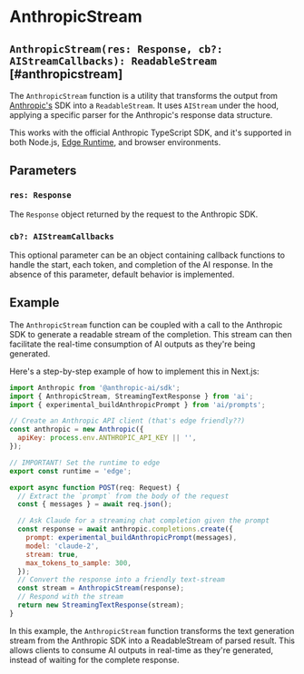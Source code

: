 # AnthropicStream

## `AnthropicStream(res: Response, cb?: AIStreamCallbacks): ReadableStream` [#anthropicstream]

The `AnthropicStream` function is a utility that transforms the output from [Anthropic's](https://www.anthropic.com) SDK into a `ReadableStream`. It uses `AIStream` under the hood, applying a specific parser for the Anthropic's response data structure.

This works with the official Anthropic TypeScript SDK, and it's supported in both Node.js, [Edge Runtime](https://edge-runtime.vercel.app), and browser environments.

## Parameters

### `res: Response`

The `Response` object returned by the request to the Anthropic SDK.

### `cb?: AIStreamCallbacks`

This optional parameter can be an object containing callback functions to handle the start, each token, and completion of the AI response. In the absence of this parameter, default behavior is implemented.

## Example

The `AnthropicStream` function can be coupled with a call to the Anthropic SDK to generate a readable stream of the completion. This stream can then facilitate the real-time consumption of AI outputs as they're being generated.

Here's a step-by-step example of how to implement this in Next.js:

```js filename="app/api/completion/route.ts"
import Anthropic from '@anthropic-ai/sdk';
import { AnthropicStream, StreamingTextResponse } from 'ai';
import { experimental_buildAnthropicPrompt } from 'ai/prompts';

// Create an Anthropic API client (that's edge friendly??)
const anthropic = new Anthropic({
  apiKey: process.env.ANTHROPIC_API_KEY || '',
});

// IMPORTANT! Set the runtime to edge
export const runtime = 'edge';

export async function POST(req: Request) {
  // Extract the `prompt` from the body of the request
  const { messages } = await req.json();

  // Ask Claude for a streaming chat completion given the prompt
  const response = await anthropic.completions.create({
    prompt: experimental_buildAnthropicPrompt(messages),
    model: 'claude-2',
    stream: true,
    max_tokens_to_sample: 300,
  });
  // Convert the response into a friendly text-stream
  const stream = AnthropicStream(response);
  // Respond with the stream
  return new StreamingTextResponse(stream);
}
```

In this example, the `AnthropicStream` function transforms the text generation stream from the Anthropic SDK into a ReadableStream of parsed result. This allows clients to consume AI outputs in real-time as they're generated, instead of waiting for the complete response.
